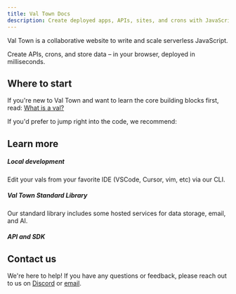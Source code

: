 ```yaml
---
title: Val Town Docs
description: Create deployed apps, APIs, sites, and crons with JavaScript
---
```



Val Town is a collaborative website to write and scale serverless JavaScript.

Create APIs, crons, and store data – in your browser, deployed in milliseconds.

## Where to start

If you're new to Val Town and want to learn the core building blocks first, read: [What is a val?](/vals/)

If you'd prefer to jump right into the code, we recommend:

<LinkCard
  title="Input, Val, Output (I/V/O)"
  description="Set up handy automations like user signup alerts in Slack"
  href="/guides/in-val-out"
/>

<CardGrid>
  <LinkCard
    title="Your first HTTP endpoint"
    description="Create a link-in-bio website"
    href="/guides/first-website"
  />
  <LinkCard
    title="Your first cron val"
    description="Send yourself a daily weather email"
    href="/guides/first-cron"
  />
</CardGrid>

## Learn more

##### Local development

Edit your vals from your favorite IDE (VSCode, Cursor, vim, etc) via our CLI.

<CardGrid>
  <LinkCard
    title="Val Town CLI"
    description="Deploy vals from your terminal"
    href="https://github.com/val-town/vt"
  />
  <LinkCard
    title="LLM Prompting"
    description="Set up Cursor, Windsurf, etc to edit vals"
    href="/guides/prompting"
  />
</CardGrid>

##### Val Town Standard Library

Our standard library includes some hosted services for data storage, email, and AI.

<CardGrid>
  <LinkCard
    title="SQLite"
    description="Store and retrieve structured data"
    href="/reference/std/sqlite"
  />
  <LinkCard
    title="Blob Storage"
    description="Store and retrieve any data"
    href="/reference/std/blob"
  />
  <LinkCard
    title="OpenAI"
    description="Use the OpenAI API"
    href="/reference/std/openai"
  />
  <LinkCard
    title="Email"
    description="Send emails"
    href="/reference/std/email"
  />
</CardGrid>

##### API and SDK

<CardGrid>
  <LinkCard
    title="REST API"
    description="Access Val Town programmatically"
    href="/reference/api/"
  />
  <LinkCard
    title="JavaScript SDK"
    description="Interact with Val Town from JavaScript"
    href="https://sdk.val.town"
  />
</CardGrid>

## Contact us

We're here to help! If you have any questions or feedback, please reach out to us on [Discord](https://discord.gg/dHv45uN5RY) or [email](mailto:docs-help@val.town).
